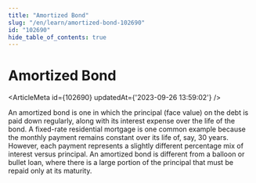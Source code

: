 ```yaml
---
title: "Amortized Bond"
slug: "/en/learn/amortized-bond-102690"
id: "102690"
hide_table_of_contents: true
---
```



# Amortized Bond

<ArticleMeta id={102690} updatedAt={'2023-09-26 13:59:02'} />
<div className='border-solid border-b border-t-0 my-4 border-[var(--ifm-color-gray-300)]' />

An amortized bond is one in which the principal (face value) on the debt is paid down regularly, along with its interest expense over the life of the bond. A fixed-rate residential mortgage is one common example because the monthly payment remains constant over its life of, say, 30 years. However, each payment represents a slightly different percentage mix of interest versus principal. An amortized bond is different from a balloon or bullet loan, where there is a large portion of the principal that must be repaid only at its maturity.
